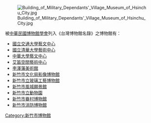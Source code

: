 
[[File:Building_of_Military_Dependants'_Village_Museum_of_Hsinchu_City.jpg|thumb]]


被[[中華民國博物館學會|中華民國博物館學會]]列入《台灣博物館名錄》之博物館有：
*[[國立交通大學藝文中心|國立交通大學藝文中心]]
*[[國立清華大學藝術中心|國立清華大學藝術中心]]
*[[中華大學藝文中心|中華大學藝文中心]]
*[[艾笛空間藝術中心|艾笛空間藝術中心]]
*[[李澤藩美術館|李澤藩美術館]]
*[[新竹市文化局影像博物館|新竹市文化局影像博物館]]
*[[新竹市立玻璃工藝博物館|新竹市立玻璃工藝博物館]]
*[[新竹市風城願景館|新竹市風城願景館]]
*[[新竹市立動物園|新竹市立動物園]]
*[[新竹市眷村博物館|新竹市眷村博物館]]
*[[新竹市消防博物館|新竹市消防博物館]]

[[Category:新竹市博物館|Category:新竹市博物館]]